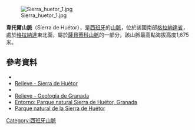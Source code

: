 [[Image:Sierra_huetor_1.jpg|right]]

{{Coord|37|14|53|N|3|31|56|W|display=title}}

'''韋托爾山脈'''（Sierra de Huétor），是[[西班牙|西班牙]]的[[山脈|山脈]]，位於該國南部[[格拉納達省|格拉納達省]]，處於[[格拉納達|格拉納達]]東北面，屬於[[薩貝蒂科山脈|薩貝蒂科山脈]]的一部分，該山脈最高點海拔高度1,675米。

==參考資料==
*{{cite web
 |url         = http://www.sierra-nevada-news.com/2012/03/forests-walks-snowshoe-trails-sierra-de-huetor-north-of-granada/
 |title       = Forests walks and snowshoe trails in the Sierra de Huetor north of Granada
 |date        = March 26, 2012
 |work        = Sierra Nevada News
 |accessdate  = 2012-03-31
 |deadurl     = yes
 |archiveurl  = https://web.archive.org/web/20120329022128/http://www.sierra-nevada-news.com/2012/03/forests-walks-snowshoe-trails-sierra-de-huetor-north-of-granada/
 |archivedate = 2012年3月29日
 |df          = 
}}
*[https://sites.google.com/site/lageologiadegranada/relieve/sierra-de-huetor Relieve - Sierra de Huétor] {{Wayback|url=https://sites.google.com/site/lageologiadegranada/relieve/sierra-de-huetor |date=20160415145948 }}
*{{cite web
 |url=http://waste.ideal.es/huetor.htm
 |title=Parque Natural de la Sierra de Huétor y la Alfaguara
 |work=Waste
 |author=Francisco Valle, Consuelo Díaz de la Guardia
 |accessdate=2012-03-31
 |archive-date=2009-04-06
 |archive-url=https://web.archive.org/web/20090406085152/http://waste.ideal.es/huetor.htm
 |dead-url=no
 }}
*[https://sites.google.com/site/lageologiadegranada/relieve Relieve - Geología de Granada] {{Wayback|url=https://sites.google.com/site/lageologiadegranada/relieve |date=20201007193018 }}
*[http://comandopreston.blogspot.com/2013/01/por-la-sierra-de-huetor-los-penoncillos.html Entorno: Parque natural Sierra de Huétor, Granada] {{Wayback|url=http://comandopreston.blogspot.com/2013/01/por-la-sierra-de-huetor-los-penoncillos.html |date=20160304110004 }}
*[http://www.culturandalucia.com/parque_natural_de_la_sierra_de_hu%C3%A9tor.htm Parque natural de la Sierra de Huétor] {{Wayback|url=http://www.culturandalucia.com/parque_natural_de_la_sierra_de_hu%C3%A9tor.htm |date=20190905130253 }}

{{Antarctica-geo-stub}}
[[Category:西班牙山脈|Category:西班牙山脈]]